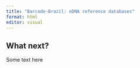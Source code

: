 ```yaml
---
title: "Barcode-Brazil: eDNA reference databases"
format: html
editor: visual
---
```


::: {.content-visible when-format="html"}
# What next?
:::

Some text here
